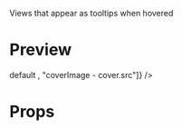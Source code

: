 
<Meta title="code-ui-hover/hover-view" />

Views that appear as tooltips when hovered

# Preview

<Preview>
  <Story name="default">
    default
    <HoverView contents={["text", "text"]} />
  </Story>
  <Story name="content is mixed">
    <HoverView
      contents={["Image", <StoryViewImageExample />, "coverImage - cover.src"]}
    />
  </Story>
</Preview>

# Props

<Props of={HoverView} />
